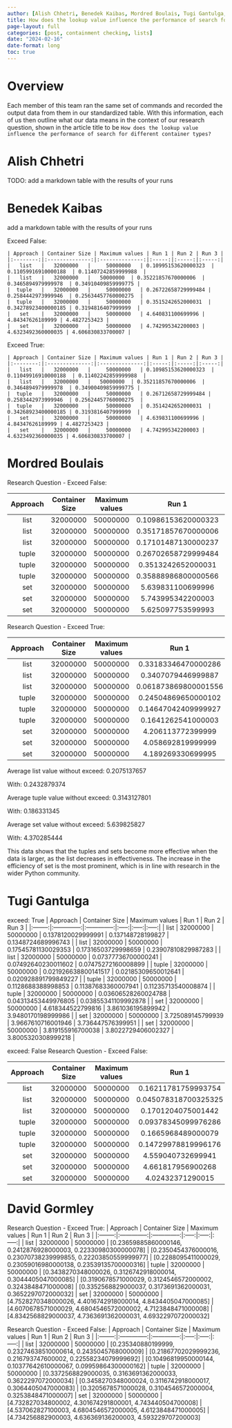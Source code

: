 ```yaml
---
author: [Alish Chhetri, Benedek Kaibas, Mordred Boulais, Tugi Gantulga, David Gormley]
title: How does the lookup value influence the performance of search for different container types?
page-layout: full
categories: [post, containment checking, lists]
date: "2024-02-16"
date-format: long
toc: true
---
```


# Overview

Each member of this team ran the same set of commands and recorded the output
data from them in our standardized table. With this information, each of us then
outline what our data means in the context of our research question, shown in
the article title to be 
`How does the lookup value influence the performance of search for different container types?`

# Alish Chhetri

TODO: add a markdown table with the results of your runs

# Benedek Kaibas

add a markdown table with the results of your runs

Exceed False:
```
| Approach | Container Size | Maximum values | Run 1 | Run 2 | Run 3 |
|:--------:|:--------------:|:--------------:|:-----:|:-----:|:-----:|
|   list   |   32000000   |     50000000   | 0.10995153620000323  | 0.11059916910000188  | 0.11407242859999988  |
|   list   |   32000000   |   50000000  | 0.35221857670000006  | 0.3465894979999978  | 0.34910409859999775 |
|  tuple   |   32000000   |     50000000   | 0.26722658729999484 | 0.2584442973999946  | 0.25634457760000275  |
|  tuple   |   32000000   |     50000000   | 0.3515242652000031  | 0.34278923400000185 | 0.3194816407999999  |
|   set    |   32000000   |     50000000   | 4.640831100699996 | 4.84347626189999 | 4.4827253423 |
|   set    |   32000000   |     50000000   | 4.742995342200003 | 4.6323492360000035 | 4.606830833700007 |

```
Exceed True:
```
| Approach | Container Size | Maximum values | Run 1 | Run 2 | Run 3 |
|:--------:|:--------------:|:--------------:|:-----:|:-----:|:-----:|
|   list   |   32000000   |     50000000   | 0.10985153620000323  | 0.11049916910000188  | 0.11402242859999988  |
|   list   |   32000000   |   50000000  | 0.35211857670000006  | 0.3464894979999978  | 0.34900409859999775 |
|  tuple   |   32000000   |     50000000   | 0.26712658729999484 | 0.2583442973999946  | 0.25624457760000275  |
|  tuple   |   32000000   |     50000000   | 0.3514242652000031  | 0.34268923400000185 | 0.3193816407999999  |
|   set    |   32000000   |     50000000   | 4.639831100699996 | 4.84347626189999 | 4.4827253423 |
|   set    |   32000000   |     50000000   | 4.742995342200003 | 4.6323492360000035 | 4.606830833700007 |

```

# Mordred Boulais

Research Question - Exceed False:

| Approach | Container Size | Maximum values | Run 1 | Run 2 | Run 3 |
|:--------:|:--------------:|:--------------:|:-----:|:-----:|:-----:|
|   list   |   32000000   |     50000000     | 0.10986153620000323  | 0.11069916910000188  | 0.11417242859999988  |
|   list   |   32000000   |   50000000       | 0.35171857670000006  | 0.3460894979999978  | 0.34860409859999775 |
|   list   |   32000000   |     50000000     | 0.17101487130000237  | 0.15576731119999748  | 0.15969640149999692  |
|  tuple   |   32000000   |     50000000   | 0.26702658729999484 | 0.2582442973999946  | 0.25614457760000275  |
|  tuple   |   32000000   |     50000000   | 0.3513242652000031  | 0.34258923400000185 | 0.3192816407999999  |
|  tuple   |   32000000   |     50000000   | 0.35888986800000566  | 0.35315488929999217  | 0.32215966109999955  |
|   set    |   32000000   |     50000000   | 5.639831100699996 | 5.84447626189999 | 5.4837253423 |
|   set    |   32000000   |     50000000   | 5.743995342200003 | 5.6333492360000035 | 5.607830833700007 |
|   set    |   32000000   |     50000000   | 5.625097753599993 | 5.646632331099999 | 5.533494240200002 |

Research Question - Exceed True:

| Approach | Container Size | Maximum values | Run 1 | Run 2 | Run 3 |
|:--------:|:--------------:|:--------------:|:-----:|:-----:|:-----:|
|   list   |   32000000   |     50000000   | 0.33183346470000286 | 0.33618616670000845 | 0.33506097780000343 |
|   list   |   32000000   |     50000000   | 0.3407079446999887 | 0.3438866361000009 | 0.33685133750000207 |
|   list   |   32000000   |     50000000   | 0.061873869800001556 | 0.052504549899981615 | 0.050686489899999285 |
|  tuple   |   32000000   |     50000000   | 0.24504869650000102  | 0.2468347362000003  | 0.24707005630000084  |
|  tuple   |   32000000   |     50000000   | 0.14647042409999927 | 0.14380217400000106 | 0.1395469946999981 |
|  tuple   |   32000000   |     50000000   | 0.1641262541000003 | 0.1718011845000035 | 0.17228158460000031 |
|   set    |   32000000   |     50000000   | 4.206113772399999 | 4.712318240300005 | 4.770128888900001 |
|   set    |   32000000   |     50000000   | 4.058692819999999 | 4.196636223400003 | 4.057821533100002 |
|   set    |   32000000   |     50000000   | 4.189269330699995 | 4.304223691700008 | 4.837364498900001 |

Average list value without exceed: 0.2075137657

With: 0.2432879374

Average tuple value without exceed: 0.3143127801

With: 0.186331345

Average set value without exceed: 5.639825827

With: 4.370285444

This data shows that the tuples and sets become more effective when the
data is larger, as the list decreases in effectiveness. The increase in the
efficiency of set is the most prominent, which is in line with research in the
wider Python community.

# Tugi Gantulga

exceed: True
| Approach | Container Size | Maximum values | Run 1 | Run 2 | Run 3 |
|:--------:|:--------------:|:--------------:|:-----:|:-----:|:-----:|
|   list   |   32000000   |     50000000   | 0.1378120029999991 | 0.137148728199827 | 0.1348724689996743 |
|   list   |   32000000   |     50000000   | 0.17545781130029353 | 0.17316503729998659  | 0.23907810829987283 |
|   list   |   32000000   |     50000000   | 0.07377736700000241 | 0.07492640230011602  | 0.07475272160008899 |
|  tuple   |   32000000   |     50000000   | 0.021926638800141517 | 0.02185309650012641 | 0.020928891799849227 |
|  tuple   |   32000000   |     50000000   | 0.1128688388998853  | 0.11387683360007941  | 0.11235713540008874 |
|  tuple   |   32000000   |     50000000   | 0.03606528260024788  | 0.04313453449976805  | 0.03855341109992878  |
|   set    |   32000000   |     50000000   | 4.618344522799816  | 3.861036195899942  | 3.9480170198999986  |
|   set    |   32000000   |     50000000   | 3.725089145799939  | 3.9667610716001946  | 3.736447576399951  |
|   set    |   32000000   |     50000000   | 3.819155916700038  | 3.8022729406002327  | 3.8005320308999218  |


exceed: False
Research Question - Exceed False:

| Approach | Container Size | Maximum values | Run 1 | Run 2 | Run 3 |
|:--------:|:--------------:|:--------------:|:-----:|:-----:|:-----:|
|   list   |   32000000   |     50000000   | 0.16211781759993754  | 0.24932129839980915  | 0.22142460319992097  |
|   list   |   32000000   |     50000000   | 0.045078318700325325  | 0.04153333260001091  | 0.04111409280012594  |
|   list   |   32000000   |     50000000   | 0.1701204075001442  | 0.1685210982999706  | 0.1704901761997462  |
|  tuple   |   32000000   |     50000000   | 0.09378345099976286  | 0.0872602747000201  | 0.09349627090014109  |
|  tuple   |   32000000   |     50000000   | 0.1665968489000079  | 0.1969516492001276  | 0.17091409519998707  |
|  tuple   |   32000000   |     50000000   | 0.14729978819996176  | 0.1592346721001377  | 0.1511803750996478  |
|   set    |   32000000   |     50000000   | 4.559040732699941  | 5.694843913300065  | 3.95251522940016  |
|   set    |   32000000   |     50000000   | 4.661817956900268  | 4.120450581799742  | 3.867244143299831  |
|   set    |   32000000   |     50000000   | 4.02432371290015  | 3.8211042887000075  | 4.3335996894002164  |

# David Gormley

Research Question - Exceed True:
| Approach | Container Size | Maximum values | Run 1 | Run 2 | Run 3 |
|:--------:|:--------------:|:--------------:|:-----:|:-----:|:-----:|
|   list   |   32000000   |     50000000    | [0.23659885860000146, 0.2412876928000003, 0.22330980300000078] | [0.2350454376000016, 0.23070738239999855, 0.22203850559999977] | [0.2288095411000029, 0.23059016980000138, 0.23539135700000316]
|  tuple   |   32000000   |     50000000    | [0.3438270348000026, 0.3126742918000014, 0.3044405047000085] | [0.3190678571000029, 0.3124546572000002, 0.3243848471000008] | [0.3352568829000037, 0.3173691362000031, 0.3652297072000032]
|  set   |   32000000   |     50000000    | [4.7528270348000026, 4.4016742918000014, 4.8434405047000085] | [4.6070678571000029, 4.6804546572000002, 4.7123848471000008] | [4.8342568829000037, 4.7363691362000031, 4.6932297072000032]

Research Question - Exceed False:
| Approach | Container Size | Maximum values | Run 1 | Run 2 | Run 3 |
|:--------:|:--------------:|:--------------:|:-----:|:-----:|:-----:|
|   list   |   32000000   |     50000000    | [0.235340880199999, 0.23274638510000614, 0.2435045768000009] | [0.21867702029999236, 0.216793747600002, 0.22558234079999692] | [0.10496819950000144, 0.10377642610000067, 0.09959864300000162]
|  tuple   |   32000000   |     50000000    | [0.3372568829000035, 0.3163691362000033, 0.3622297072000034] | [0.3458270348000024, 0.3116742918000017, 0.3064405047000083] | [0.3205678571000028, 0.3104546572000004, 0.3253848471000007]
|  set  |   32000000   |     50000000    | [4.732827034800002, 4.301674291800001, 4.743440504700008] | [4.537062827100003, 4.6804546572000005, 4.6123848471000005] | [4.734256882900003, 4.636369136200003, 4.593229707200003]
